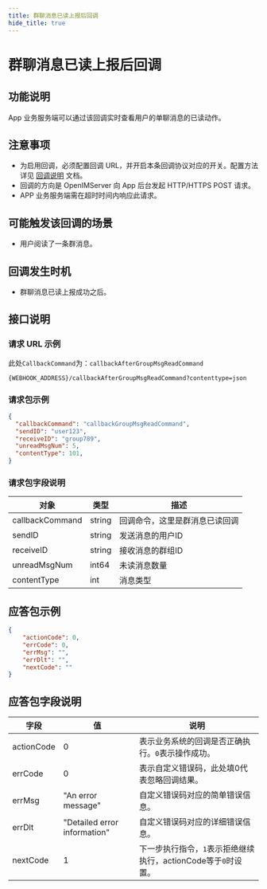 ```yaml
---
title: 群聊消息已读上报后回调
hide_title: true
---
```


# 群聊消息已读上报后回调

## 功能说明
App 业务服务端可以通过该回调实时查看用户的单聊消息的已读动作。

## 注意事项
- 为启用回调，必须配置回调 URL，并开启本条回调协议对应的开关。配置方法详见 [回调说明](../introduction) 文档。
- 回调的方向是 OpenIMServer 向 App 后台发起 HTTP/HTTPS POST 请求。
- APP 业务服务端需在超时时间内响应此请求。

## 可能触发该回调的场景
- 用户阅读了一条群消息。

## 回调发生时机
- 群聊消息已读上报成功之后。

## 接口说明

### 请求 URL 示例
此处`CallbackCommand`为：`callbackAfterGroupMsgReadCommand`
```plaintext
{WEBHOOK_ADDRESS}/callbackAfterGroupMsgReadCommand?contenttype=json
```

### 请求包示例
```json
{
  "callbackCommand": "callbackGroupMsgReadCommand",
  "sendID": "user123",
  "receiveID": "group789",
  "unreadMsgNum": 5,
  "contentType": 101,
}
```

### 请求包字段说明

| 对象             | 类型   | 描述                                               |
|-----------------|--------|----------------------------------------------------|
| callbackCommand | string | 回调命令，这里是群消息已读回调                    |
| sendID          | string | 发送消息的用户ID                                     |
| receiveID       | string | 接收消息的群组ID                                     |
| unreadMsgNum    | int64  | 未读消息数量                                         |
| contentType | int | 消息类型 |


## 应答包示例

```json
{
    "actionCode": 0,
    "errCode": 0,
    "errMsg": "",
    "errDlt": "",
    "nextCode": ""
}
```



## 应答包字段说明
| 字段         | 值                           | 说明                                       |
|-------------|------------------------------|------------------------------------------|
| actionCode  | 0                            | 表示业务系统的回调是否正确执行。`0`表示操作成功。     |
| errCode     | 0                            | 表示自定义错误码，此处填0代表忽略回调结果。|
| errMsg      | "An error message"           | 自定义错误码对应的简单错误信息。|
| errDlt      | "Detailed error information" | 自定义错误码对应的详细错误信息。|
| nextCode    | 1                            | 下一步执行指令，`1`表示拒绝继续执行，actionCode等于`0`时设置。|

